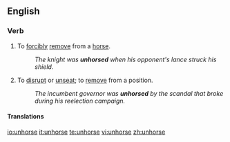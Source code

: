 ==English==

===Verb===
{{en-verb|unhors|ing}}

# To [[forcibly]] [[remove]] from a [[horse]].
#:''The knight was '''unhorsed''' when his opponent's lance struck his shield.''
# {{context|by extension}} To [[disrupt]] or [[unseat]]; to [[remove]] from a position.
#:''The incumbent governor was '''unhorsed''' by the scandal that broke during his reelection campaign.''

====Translations====
{{trans-top|remove from a horse}}
{{trans-mid}}
{{trans-bottom}}

{{trans-top|disrupt or unseat}}
{{trans-mid}}
{{trans-bottom}}

[[io:unhorse]]
[[it:unhorse]]
[[te:unhorse]]
[[vi:unhorse]]
[[zh:unhorse]]